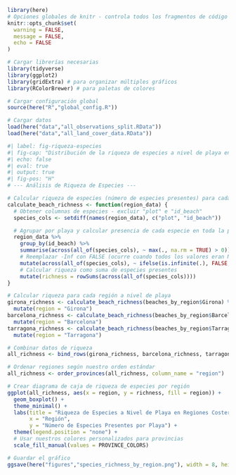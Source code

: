 ```r
library(here)
# Opciones globales de knitr - controla todos los fragmentos de código
knitr::opts_chunk$set(
  warning = FALSE,
  message = FALSE,
  echo = FALSE
)

# Cargar librerías necesarias
library(tidyverse)
library(ggplot2)
library(gridExtra) # para organizar múltiples gráficos
library(RColorBrewer) # para paletas de colores

# Cargar configuración global
source(here("R","global_config.R"))

# Cargar datos
load(here("data","all_observations_split.RData"))
load(here("data","all_land_cover_data.RData"))
```

```r
#| label: fig-riqueza-especies
#| fig-cap: "Distribución de la riqueza de especies a nivel de playa en las tres regiones costeras, mostrando variaciones de biodiversidad entre playas de Tarragona, Barcelona y Girona"
#| echo: false
#| eval: true
#| output: true
#| fig-pos: "H"
# --- Análisis de Riqueza de Especies ---

# Calcular riqueza de especies (número de especies presentes) para cada playa
calculate_beach_richness <- function(region_data) {
  # Obtener columnas de especies - excluir "plot" e "id_beach"
  species_cols <- setdiff(names(region_data), c("plot", "id_beach"))

  # Agrupar por playa y calcular presencia de cada especie en toda la playa
  region_data %>%
    group_by(id_beach) %>%
    summarise(across(all_of(species_cols), ~ max(., na.rm = TRUE) > 0)) %>%
    # Reemplazar -Inf con FALSE (ocurre cuando todos los valores eran NA y usamos max con na.rm=TRUE)
    mutate(across(all_of(species_cols), ~ ifelse(is.infinite(.), FALSE, .))) %>%
    # Calcular riqueza como suma de especies presentes
    mutate(richness = rowSums(across(all_of(species_cols))))
}

# Calcular riqueza para cada región a nivel de playa
girona_richness <- calculate_beach_richness(beaches_by_region$Girona) %>%
  mutate(region = "Girona")
barcelona_richness <- calculate_beach_richness(beaches_by_region$Barcelona) %>%
  mutate(region = "Barcelona")
tarragona_richness <- calculate_beach_richness(beaches_by_region$Tarragona) %>%
  mutate(region = "Tarragona")

# Combinar datos de riqueza
all_richness <- bind_rows(girona_richness, barcelona_richness, tarragona_richness)

# Ordenar regiones según nuestro orden estándar
all_richness <- order_provinces(all_richness, column_name = "region")

# Crear diagrama de caja de riqueza de especies por región
ggplot(all_richness, aes(x = region, y = richness, fill = region)) +
  geom_boxplot() +
  theme_minimal() +
  labs(title = "Riqueza de Especies a Nivel de Playa en Regiones Costeras",
       x = "Región",
       y = "Número de Especies Presentes por Playa") +
  theme(legend.position = "none") +
  # Usar nuestros colores personalizados para provincias
  scale_fill_manual(values = PROVINCE_COLORS)

# Guardar el gráfico
ggsave(here("figures","species_richness_by_region.png"), width = 8, height = 6)
```